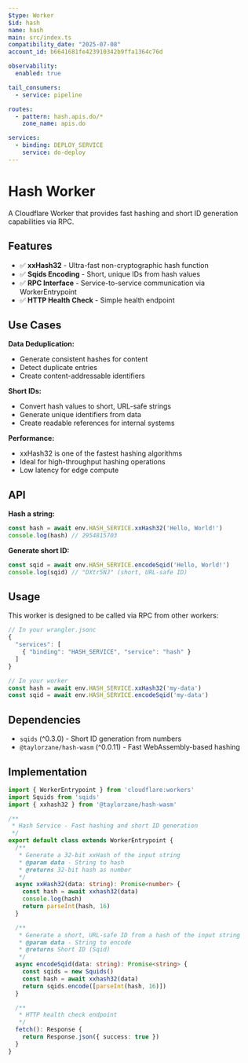 ```yaml
---
$type: Worker
$id: hash
name: hash
main: src/index.ts
compatibility_date: "2025-07-08"
account_id: b6641681fe423910342b9ffa1364c76d

observability:
  enabled: true

tail_consumers:
  - service: pipeline

routes:
  - pattern: hash.apis.do/*
    zone_name: apis.do

services:
  - binding: DEPLOY_SERVICE
    service: do-deploy
---
```


# Hash Worker

A Cloudflare Worker that provides fast hashing and short ID generation capabilities via RPC.

## Features

- ✅ **xxHash32** - Ultra-fast non-cryptographic hash function
- ✅ **Sqids Encoding** - Short, unique IDs from hash values
- ✅ **RPC Interface** - Service-to-service communication via WorkerEntrypoint
- ✅ **HTTP Health Check** - Simple health endpoint

## Use Cases

**Data Deduplication:**
- Generate consistent hashes for content
- Detect duplicate entries
- Create content-addressable identifiers

**Short IDs:**
- Convert hash values to short, URL-safe strings
- Generate unique identifiers from data
- Create readable references for internal systems

**Performance:**
- xxHash32 is one of the fastest hashing algorithms
- Ideal for high-throughput hashing operations
- Low latency for edge compute

## API

**Hash a string:**
```javascript
const hash = await env.HASH_SERVICE.xxHash32('Hello, World!')
console.log(hash) // 2954815703
```

**Generate short ID:**
```javascript
const sqid = await env.HASH_SERVICE.encodeSqid('Hello, World!')
console.log(sqid) // "DXtr5NJ" (short, URL-safe ID)
```

## Usage

This worker is designed to be called via RPC from other workers:

```javascript
// In your wrangler.jsonc
{
  "services": [
    { "binding": "HASH_SERVICE", "service": "hash" }
  ]
}

// In your worker
const hash = await env.HASH_SERVICE.xxHash32('my-data')
const sqid = await env.HASH_SERVICE.encodeSqid('my-data')
```

## Dependencies

- `sqids` (^0.3.0) - Short ID generation from numbers
- `@taylorzane/hash-wasm` (^0.0.11) - Fast WebAssembly-based hashing

## Implementation

```typescript
import { WorkerEntrypoint } from 'cloudflare:workers'
import Squids from 'sqids'
import { xxhash32 } from '@taylorzane/hash-wasm'

/**
 * Hash Service - Fast hashing and short ID generation
 */
export default class extends WorkerEntrypoint {
  /**
   * Generate a 32-bit xxHash of the input string
   * @param data - String to hash
   * @returns 32-bit hash as number
   */
  async xxHash32(data: string): Promise<number> {
    const hash = await xxhash32(data)
    console.log(hash)
    return parseInt(hash, 16)
  }

  /**
   * Generate a short, URL-safe ID from a hash of the input string
   * @param data - String to encode
   * @returns Short ID (Sqid)
   */
  async encodeSqid(data: string): Promise<string> {
    const sqids = new Squids()
    const hash = await xxhash32(data)
    return sqids.encode([parseInt(hash, 16)])
  }

  /**
   * HTTP health check endpoint
   */
  fetch(): Response {
    return Response.json({ success: true })
  }
}
```
